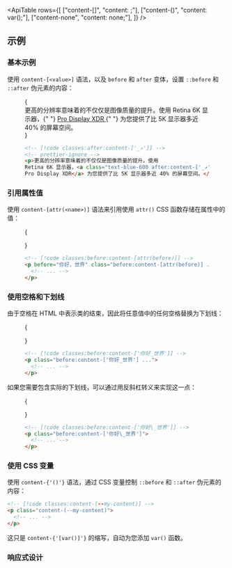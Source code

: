 

<ApiTable
  rows={[
    ["content-[<value>]", "content: <value>;"],
    ["content-(<custom-property>)", "content: var(<custom-property>);"],
    ["content-none", "content: none;"],
  ]}
/>

## 示例

### 基本示例

使用 `content-[<value>]` 语法，以及 `before` 和 `after` 变体，设置 `::before` 和 `::after` 伪元素的内容：

<Figure>

<Example>
  {
    <div className="mx-auto w-full max-w-md text-gray-500 dark:text-gray-400">
      更高的分辨率意味着的不仅仅是图像质量的提升。使用 Retina 6K 显示器，{" "}
      <a
        href="https://www.apple.com/pro-display-xdr/"
        className="font-medium text-blue-600 after:text-sm after:font-bold after:content-['_↗'] dark:text-sky-400"
        target="_blank"
      >
        Pro Display XDR
      </a>{" "}
      为您提供了比 5K 显示器多近 40% 的屏幕空间。
    </div>
  }
</Example>

```html
<!-- [!code classes:after:content-['_↗']] -->
<!-- prettier-ignore -->
<p>更高的分辨率意味着的不仅仅是图像质量的提升。使用
Retina 6K 显示器，<a class="text-blue-600 after:content-['_↗']" href="...">
Pro Display XDR</a> 为您提供了比 5K 显示器多近 40% 的屏幕空间。</p>
```

</Figure>

### 引用属性值

使用 `content-[attr(<name>)]` 语法来引用使用 `attr()` CSS 函数存储在属性中的值：

<Figure>

<Example>
  {
    <p
      before="你好，世界"
      className="text-center font-semibold text-gray-900 before:content-[attr(before)] dark:text-gray-200"
    />
  }
</Example>

```html
<!-- [!code classes:before:content-[attr(before)]] -->
<p before="你好，世界" class="before:content-[attr(before)] ...">
  <!-- ... -->
</p>
```

</Figure>

### 使用空格和下划线

由于空格在 HTML 中表示类的结束，因此将任意值中的任何空格替换为下划线：

<Figure>

<Example>
  {<p className="text-center font-semibold text-gray-900 before:content-['你好_世界'] dark:text-gray-200" />}
</Example>

```html
<!-- [!code classes:before:content-['你好_世界']] -->
<p class="before:content-['你好_世界'] ...">
  <!-- ... -->
</p>
```

</Figure>

如果您需要包含实际的下划线，可以通过用反斜杠转义来实现这一点：

<Figure>

<Example>
  {<p className="text-center font-semibold text-gray-900 before:content-['你好\_世界'] dark:text-gray-200" />}
</Example>

```html
<!-- [!code classes:before:content-['你好\_世界']] -->
<p class="before:content-['你好\_世界']">
  <!-- ... -->
</p>
```

</Figure>

### 使用 CSS 变量

使用 <code>content-{'(<custom-property>)'}</code> 语法，通过 CSS 变量控制 `::before` 和 `::after` 伪元素的内容：

```html
<!-- [!code classes:content-(--my-content)] -->
<p class="content-(--my-content)">
  <!-- ... -->
</p>
```

这只是 <code>content-{'[var(<custom-property>)]'}</code> 的缩写，自动为您添加 `var()` 函数。

### 响应式设计

<ResponsiveDesign
  element="p"
  property="content"
  defaultClass="before:content-['移动']"
  featuredClass="before:content-['桌面']"
/>
